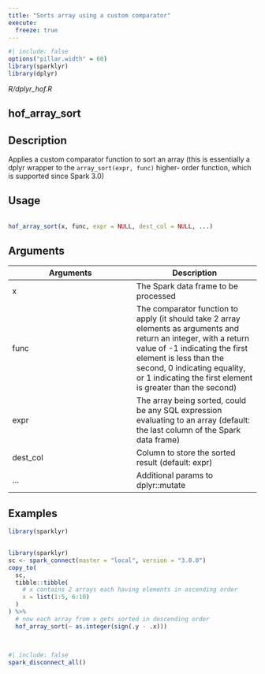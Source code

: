 ```yaml
---
title: "Sorts array using a custom comparator"
execute:
  freeze: true
---
```


```r
#| include: false
options("pillar.width" = 60)
library(sparklyr) 
library(dplyr)
```

*R/dplyr_hof.R*

## hof_array_sort

## Description
 Applies a custom comparator function to sort an array (this is essentially a dplyr wrapper to the `array_sort(expr, func)` higher- order function, which is supported since Spark 3.0) 


## Usage
```r
 
hof_array_sort(x, func, expr = NULL, dest_col = NULL, ...) 
```

## Arguments
|Arguments|Description|
|---|---|
| x | The Spark data frame to be processed |
| func | The comparator function to apply (it should take 2 array elements as arguments and return an integer, with a return value of -1 indicating the first element is less than the second, 0 indicating equality, or 1 indicating the first element is greater than the second) |
| expr | The array being sorted, could be any SQL expression evaluating to an array (default: the last column of the Spark data frame) |
| dest_col | Column to store the sorted result (default: expr) |
| ... | Additional params to dplyr::mutate |





## Examples
```r
library(sparklyr)
 
```
```r
 
 
library(sparklyr) 
sc <- spark_connect(master = "local", version = "3.0.0") 
copy_to( 
  sc, 
  tibble::tibble( 
    # x contains 2 arrays each having elements in ascending order 
    x = list(1:5, 6:10) 
  ) 
) %>% 
  # now each array from x gets sorted in descending order 
  hof_array_sort(~ as.integer(sign(.y - .x))) 
 
 
```



```r
#| include: false
spark_disconnect_all()
```
